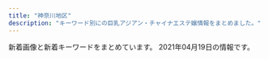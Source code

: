 ```yaml
---
title: "神奈川地区"
description: "キーワード別にの巨乳アジアン・チャイナエステ嬢情報をまとめました。"
---
```


新着画像と新着キーワードをまとめています。
2021年04月19日の情報です。

<DmmAffiliateIns />
<KeywordTable
  shops={
    [
    {
        "name": "\u5eb7\u7f8e\uff5e\u30b3\u30a6\u30df\uff5e",
        "url": "http://haruk.work/",
        "img_links": [
            "http://haruk.work/images/interior_t.jpg",
            "http://haruk.work/sp/images/interior_t.jpg",
            "http://haruk.work/img/ayumi1.jpg",
            "http://haruk.work/images/sys.png",
            "http://haruk.work/images/staff_t.jpg",
            "http://haruk.work/sp/images/2.jpg",
            "http://haruk.work/sp/images/head.jpg",
            "http://haruk.work/sp/images/info_t.jpg",
            "http://haruk.work/sp/images/int1.jpg",
            "http://haruk.work/images/info.png",
            "http://haruk.work/images/1.jpg",
            "http://haruk.work/sp/images/int2.jpg",
            "http://haruk.work/img/yuna1.jpg",
            "http://haruk.work/sp/images/info.png",
            "http://haruk.work/sp/img/ayumi1.jpg",
            "http://haruk.work/sp/images/ac1.jpg",
            "http://haruk.work/images/int1.png",
            "http://haruk.work/sp/images/int3.jpg",
            "http://haruk.work/images/sm.jpg",
            "http://haruk.work/img/akari1.jpg",
            "http://haruk.work/images/3.jpg",
            "http://haruk.work/sp/images/rec1.png",
            "http://haruk.work/images/2.jpg",
            "http://haruk.work/sp/images/staff_t.jpg",
            "http://haruk.work/images/ta.jpg",
            "http://haruk.work/sp/img/akari1.jpg",
            "http://haruk.work/sp/menu/staff.jpg",
            "http://haruk.work/images/line.png",
            "http://haruk.work/sp/images/news.jpg",
            "http://haruk.work/images/news.png",
            "http://haruk.work/sp/images/newsb.png",
            "http://haruk.work/sp/images/int4.jpg",
            "http://haruk.work/sp/images/sms.jpg",
            "http://haruk.work/sp/images/tel.jpg",
            "http://haruk.work/images/rec1.png",
            "http://haruk.work/sp/img/yuna1.jpg",
            "http://haruk.work/images/head.jpg",
            "http://haruk.work/sp/images/footer.png",
            "http://haruk.work/images/rec2.jpg",
            "http://haruk.work/images/int2.png",
            "http://haruk.work/sp/images/ac2.jpg",
            "http://haruk.work/sp/images/int5.jpg",
            "http://haruk.work/sp/images/sys.png",
            "http://haruk.work/sp/images/1.jpg",
            "http://haruk.work/sp/menu/top.jpg",
            "http://haruk.work/sp/images/3.jpg",
            "http://haruk.work/images/tel.jpg",
            "http://haruk.work/sp/images/rec2.jpg"
        ],
        "keywords": {},
        "station": "JR\u5927\u8239\u99c5\u6771\u53e3"
    },
    {
        "keywords": {
            "C": 7
        },
        "url": "http://es-hanabi.xyz/",
        "name": "\u30cf\u30ca\u30d3",
        "station": "JR\u5e73\u585a\u99c5\u897f\u53e3",
        "img_links": [
            "http://es-hanabi.xyz/images/g4.jpg",
            "http://es-hanabi.xyz/images/r7.jpg",
            "http://es-hanabi.xyz/images/r6.jpg",
            "http://es-hanabi.xyz/images/top.jpg",
            "http://es-hanabi.xyz/images/g5.jpg",
            "http://es-hanabi.xyz/images/g2.jpg",
            "http://es-hanabi.xyz/images/new1.jpg",
            "http://es-hanabi.xyz/images/r8.jpg",
            "http://es-hanabi.xyz/images/zi_staff.png",
            "http://es-hanabi.xyz/images/r2.jpg",
            "http://es-hanabi.xyz/images/r1.jpg",
            "http://es-hanabi.xyz/images/r5.jpg",
            "http://es-hanabi.xyz/images/g1.jpg",
            "http://es-hanabi.xyz/images/g3.jpg",
            "http://es-hanabi.xyz/images/mobile.png",
            "http://es-hanabi.xyz/images/g0.jpg"
        ]
    },
    {
        "img_links": [
            "https://candy.jps.cm/images/mobile.jpg",
            "https://candy.jps.cm/photos/sites/46/2021/03/2021032412025477.jpg",
            "https://candy.jps.cm/images/new.jpg",
            "https://candy.jps.cm/photos/sites/46/2021/03/2021032412025571.jpg",
            "https://candy.jps.cm/images/s_staff.jpg",
            "https://candy.jps.cm/images/room1.jpg",
            "https://candy.jps.cm/photos/sites/46/2021/03/2021032412025333.jpg",
            "https://candy.jps.cm/images/s_news.jpg",
            "https://candy.jps.cm/images/news_bj2.jpg",
            "https://candy.jps.cm/images/room2.jpg",
            "https://candy.jps.cm/images/s2.jpg",
            "https://candy.jps.cm/images/tel.jpg",
            "https://candy.jps.cm/images/top.jpg",
            "https://candy.jps.cm/images/room3.jpg",
            "https://candy.jps.cm/images/room4.jpg",
            "https://candy.jps.cm/images/s1.jpg",
            "https://candy.jps.cm/photos/sites/46/2021/03/2021032412025519.jpg",
            "https://candy.jps.cm/images/s_face.jpg"
        ],
        "url": "https://candy.jps.cm/",
        "name": "\u30ad\u30e3\u30f3\u30c7\u30a3",
        "station": "\u5927\u78ef\u99c5",
        "keywords": {
            "85": 13,
            "D": 52,
            "86": 39,
            "C": 10
        }
    },
    {
        "station": "\u4e0a\u5927\u5ca1\u99c5",
        "url": "http://www.cc-girl.work/",
        "keywords": {},
        "img_links": [
            "http://www.cc-girl.work/img/miho1.jpg",
            "http://www.cc-girl.work/img/yuki1.jpg",
            "http://www.cc-girl.work/images/news.jpg",
            "http://www.cc-girl.work/images/line.png",
            "http://www.cc-girl.work/img/sizuka1.jpg",
            "http://www.cc-girl.work/images/2.jpg",
            "http://www.cc-girl.work/images/4.jpg",
            "http://www.cc-girl.work/images/staff_t.jpg",
            "http://www.cc-girl.work/images/head.jpg",
            "http://www.cc-girl.work/img/ai1.jpg",
            "http://www.cc-girl.work/images/5.jpg",
            "http://www.cc-girl.work/images/3.jpg",
            "http://www.cc-girl.work/images/rec2.jpg",
            "http://www.cc-girl.work/img/eri1.jpg",
            "http://www.cc-girl.work/images/11.jpg",
            "http://www.cc-girl.work/images/int1.jpg",
            "http://www.cc-girl.work/images/6.jpg",
            "http://www.cc-girl.work/images/9.jpg",
            "http://www.cc-girl.work/images/mobile.jpg",
            "http://www.cc-girl.work/images/7.jpg",
            "http://www.cc-girl.work/images/sys1.jpg",
            "http://www.cc-girl.work/images/ta.jpg",
            "http://www.cc-girl.work/images/interior_t.jpg",
            "http://www.cc-girl.work/img/kumi1.jpg",
            "http://www.cc-girl.work/images/sys2.jpg",
            "http://www.cc-girl.work/images/ac1.jpg",
            "http://www.cc-girl.work/images/1.jpg",
            "http://www.cc-girl.work/img/yaya1.jpg",
            "http://www.cc-girl.work/images/10.jpg",
            "http://www.cc-girl.work/img/mari1.jpg",
            "http://www.cc-girl.work/images/rec1.jpg",
            "http://www.cc-girl.work/img/momo1.jpg",
            "http://www.cc-girl.work/img/yuri1.jpg",
            "http://www.cc-girl.work/img/kaoru1.jpg",
            "http://www.cc-girl.work/images/8.jpg"
        ],
        "name": "yuyu-\u3086\u3046\u3086-"
    },
    {
        "keywords": {},
        "station": "JR\u5927\u8239\u99c5\u6771\u53e3",
        "url": "http://hoguraku.info/",
        "img_links": [
            "http://hoguraku.info/_src/22266489/navi_03.png",
            "http://hoguraku.info/_src/22266491/navi_04.png",
            "http://hoguraku.info/_src/22266398/img20180513214352559347.png",
            "http://hoguraku.info/_src/22266524/wechatimg96_20191205204603604.jpg",
            "http://hoguraku.info/_src/37673393/wechatimg98.jpg",
            "http://hoguraku.info/_src/22293781/sign.png",
            "http://hoguraku.info/_src/22266400/wechatimg94_20191205204136458.jpg",
            "http://hoguraku.info/_src/22294024/1_20180513213551260.jpg",
            "http://hoguraku.info/_src/22294030/wechatimg175.jpg",
            "http://hoguraku.info/_src/22294026/wechatimg239.jpg",
            "http://hoguraku.info/_src/22266494/navi2_05.png",
            "http://hoguraku.info/staff-4.jpg",
            "http://hoguraku.info/_src/22266488/navi2_02.png",
            "http://hoguraku.info/_src/22266496/navi2_06.png",
            "http://hoguraku.info/_src/22294409/img20180513220122069421.png",
            "http://hoguraku.info/_src/22266492/navi2_04.png",
            "http://hoguraku.info/staff-1.jpg",
            "http://hoguraku.info/_src/22296687/pup.png",
            "http://hoguraku.info/_src/22294028/3_20180513213551306.jpg",
            "http://hoguraku.info/_src/22266486/navi2_01.png",
            "http://hoguraku.info/_src/22266485/navi_01.png",
            "http://hoguraku.info/_src/55131553/img20210408153832112943.png",
            "http://hoguraku.info/_src/22266490/navi2_03.png",
            "http://hoguraku.info/_src/22294029/3_20180513213551306.jpg",
            "http://hoguraku.info/_src/22266495/navi_06.png",
            "http://hoguraku.info/_src/22293820/wechatimg744.jpg",
            "http://hoguraku.info/staff-3.jpg",
            "http://hoguraku.info/_src/22293610/pup.png",
            "http://hoguraku.info/_src/22266487/navi_02.png",
            "http://hoguraku.info/_src/25168346/staff-2_20180823215120776.jpg",
            "http://hoguraku.info/_src/22294025/1_20180513213551260.jpg",
            "http://hoguraku.info/_src/22293601/newspinkup.png",
            "http://hoguraku.info/_src/22294031/wechatimg175.jpg",
            "http://hoguraku.info/_src/22296697/pup.png",
            "http://hoguraku.info/_src/22293865/sign.png",
            "http://hoguraku.info/_src/22296695/pup.png",
            "http://hoguraku.info/_src/22266493/navi_05.png",
            "http://hoguraku.info/staff-2.jpg",
            "http://hoguraku.info/_src/22294027/wechatimg239.jpg"
        ],
        "name": "\u3055\u304f\u3089"
    },
    {
        "station": "JR\u6771\u6238\u585a\u99c5\u6771\u53e3",
        "url": "http://www.hatsukoi.mensest.com/",
        "img_links": [
            "http://www.hatsukoi.mensest.com/files/004.jpg",
            "http://www.hatsukoi.mensest.com/images/btn2.png",
            "http://www.hatsukoi.mensest.com/images/icon_top.png",
            "http://www.hatsukoi.mensest.com/images/mainImg_sub.jpg",
            "http://www.hatsukoi.mensest.com/common/images/photo01.jpg",
            "http://www.hatsukoi.mensest.com/images/icon_info.png",
            "http://www.hatsukoi.mensest.com/files/005.jpg",
            "http://www.hatsukoi.mensest.com/images/icon_staff.png",
            "http://www.hatsukoi.mensest.com/common/images/photo02.jpg",
            "http://www.hatsukoi.mensest.com/files/003.jpg",
            "http://www.hatsukoi.mensest.com/files/001.jpg",
            "http://www.hatsukoi.mensest.com/files/006.jpg",
            "http://www.hatsukoi.mensest.com/common/images/photo03.jpg",
            "http://www.hatsukoi.mensest.com/images/icon_tel.png",
            "http://www.hatsukoi.mensest.com/files/002.jpg"
        ],
        "name": "\u521d\u604b",
        "keywords": {
            "D": 24,
            "86": 4,
            "88": 4,
            "87": 16
        }
    },
    {
        "keywords": {},
        "station": "JR\u5e73\u585a\u99c5\u5317\u53e3",
        "name": "\u3055\u308f\u3084\u304b",
        "img_links": [
            "http://hiratsuka-est.com/images/chc.jpg",
            "http://hiratsuka-est.com/images/r8.jpg",
            "http://hiratsuka-est.com/images/mi.jpg",
            "http://hiratsuka-est.com/images/zi-faq.png",
            "http://hiratsuka-est.com/images/left.jpg",
            "http://hiratsuka-est.com/images/rina.jpg",
            "http://hiratsuka-est.com/images/banna2.jpg",
            "http://hiratsuka-est.com/images/tel.jpg",
            "http://hiratsuka-est.com/images/g1.jpg",
            "http://hiratsuka-est.com/images/banna1.jpg",
            "http://hiratsuka-est.com/images/zi-staff.png",
            "http://hiratsuka-est.com/images/top.jpg",
            "http://hiratsuka-est.com/images/right.jpg",
            "http://hiratsuka-est.com/images/g2.jpg",
            "http://hiratsuka-est.com/images/zi-link.png",
            "http://hiratsuka-est.com/images/new1.jpg",
            "http://hiratsuka-est.com/images/tiao2.jpg",
            "http://hiratsuka-est.com/images/banna.jpg",
            "http://hiratsuka-est.com/images/r4.jpg",
            "http://hiratsuka-est.com/images/g0.jpg",
            "http://hiratsuka-est.com/images/rr1.jpg",
            "http://hiratsuka-est.com/images/r3.jpg",
            "http://hiratsuka-est.com/images/r7.jpg",
            "http://hiratsuka-est.com/images/ll1.jpg",
            "http://hiratsuka-est.com/images/g3.jpg",
            "http://hiratsuka-est.com/images/r6.jpg",
            "http://hiratsuka-est.com/images/r9.jpg",
            "http://hiratsuka-est.com/images/r1.jpg",
            "http://hiratsuka-est.com/images/g4.jpg",
            "http://hiratsuka-est.com/images/r5.jpg"
        ],
        "url": "http://hiratsuka-est.com/"
    },
    {
        "url": "http://hana-tobira.xyz/",
        "name": "\u82b1\u306e\u6249",
        "station": "JR\u85e4\u6ca2\u99c5\u5357\u53e3",
        "img_links": [
            "http://hana-tobira.xyz/images/mobile.jpg",
            "http://hana-tobira.xyz/images/tite-staff.jpg",
            "http://hana-tobira.xyz/images/g.jpg",
            "http://hana-tobira.xyz/images/g2.jpg",
            "http://hana-tobira.xyz/images/g5.jpg",
            "http://hana-tobira.xyz/images/g4.jpg",
            "http://hana-tobira.xyz/images/g6.jpg",
            "http://hana-tobira.xyz/images/g7.jpg",
            "http://hana-tobira.xyz/images/tite-link.jpg",
            "http://hana-tobira.xyz/images/end.png",
            "http://hana-tobira.xyz/images/tite-i.png",
            "http://hana-tobira.xyz/images/pickup_t.jpg"
        ],
        "keywords": {
            "C": 13
        }
    },
    {
        "keywords": {
            "D": 1,
            "C": 5
        },
        "name": "\u30df\u30fc\u30c8\u30e6\u30fc",
        "img_links": [
            "http://meetyou.me-es.com/images/r01.jpg",
            "http://meetyou.me-es.com/images/sub_13.jpg",
            "http://meetyou.me-es.com/images/rec_10.jpg",
            "http://meetyou.me-es.com/girl/015.jpg",
            "http://meetyou.me-es.com/images/info_10.jpg",
            "http://meetyou.me-es.com/girl/018.jpg",
            "http://meetyou.me-es.com/images/r04.jpg",
            "http://meetyou.me-es.com/images/index_15.jpg",
            "http://meetyou.me-es.com/images/index_17.jpg",
            "http://meetyou.me-es.com/images/rec.jpg",
            "http://meetyou.me-es.com/images/index_07.jpg",
            "http://meetyou.me-es.com/girl/013.jpg",
            "http://meetyou.me-es.com/images/index_06.jpg",
            "http://meetyou.me-es.com/girl/016.jpg",
            "http://meetyou.me-es.com/girl/017.jpg",
            "http://meetyou.me-es.com/girl/00.jpg",
            "http://meetyou.me-es.com/images/index_05.jpg",
            "http://meetyou.me-es.com/images/r02.jpg",
            "http://meetyou.me-es.com/images/index_10.jpg",
            "http://meetyou.me-es.com/images/index_13.jpg",
            "http://meetyou.me-es.com/images/index_04.jpg",
            "http://meetyou.me-es.com/images/info_tit.jpg",
            "http://meetyou.me-es.com/images/index_01.jpg",
            "http://meetyou.me-es.com/images/index_08.jpg",
            "http://meetyou.me-es.com/images/index_09.jpg",
            "http://meetyou.me-es.com/images/staff_10.jpg",
            "http://meetyou.me-es.com/images/index_02.jpg",
            "http://meetyou.me-es.com/girl/09.jpg",
            "http://meetyou.me-es.com/images/index_03.jpg",
            "http://meetyou.me-es.com/images/r03.jpg"
        ],
        "url": "http://meetyou.me-es.com/",
        "station": "\u9577\u5f8c\u99c5\u6771\u53e3"
    },
    {
        "station": "JR\u85e4\u6ca2\u99c5\u5357\u53e3",
        "img_links": [
            "http://f-kaori.work/sp/images/sisu.jpg",
            "http://f-kaori.work/sp/images/newsb.png",
            "http://f-kaori.work/sp/images/3.jpg",
            "http://f-kaori.work/images/5.jpg",
            "http://f-kaori.work/images/staff_t.jpg",
            "http://f-kaori.work/sp/img/sora1.jpg",
            "http://f-kaori.work/images/10.jpg",
            "http://f-kaori.work/sp/images/interior_t.jpg",
            "http://f-kaori.work/sp/images/5.jpg",
            "http://f-kaori.work/images/3.jpg",
            "http://f-kaori.work/sp/images/8.jpg",
            "http://f-kaori.work/images/interior_t.jpg",
            "http://f-kaori.work/sp/img/aya1.jpg",
            "http://f-kaori.work/images/6.jpg",
            "http://f-kaori.work/sp/images/sisu_t.png",
            "http://f-kaori.work/images/rec2.jpg",
            "http://f-kaori.work/images/8.jpg",
            "http://f-kaori.work/sp/images/1.jpg",
            "http://f-kaori.work/images/sisu.png",
            "http://f-kaori.work/sp/img/risa1.jpg",
            "http://f-kaori.work/sp/images/rec2.jpg",
            "http://f-kaori.work/sp/images/sys.png",
            "http://f-kaori.work/sp/images/10.jpg",
            "http://f-kaori.work/sp/images/6.jpg",
            "http://f-kaori.work/sp/img/sasa1.jpg",
            "http://f-kaori.work/images/int2.png",
            "http://f-kaori.work/sp/img/yumi1.jpg",
            "http://f-kaori.work/img/sasa1.jpg",
            "http://f-kaori.work/img/sora1.jpg",
            "http://f-kaori.work/images/line.png",
            "http://f-kaori.work/images/mobile.jpg",
            "http://f-kaori.work/sp/images/pc.jpg",
            "http://f-kaori.work/sp/images/int2.png",
            "http://f-kaori.work/sp/images/staff_t.jpg",
            "http://f-kaori.work/sp/img/yoka1.jpg",
            "http://f-kaori.work/sp/images/head.jpg",
            "http://f-kaori.work/images/sys.png",
            "http://f-kaori.work/img/yumi1.jpg",
            "http://f-kaori.work/sp/images/rec3.png",
            "http://f-kaori.work/images/9.jpg",
            "http://f-kaori.work/images/1.jpg",
            "http://f-kaori.work/sp/images/topgirl.png",
            "http://f-kaori.work/sp/images/9.jpg",
            "http://f-kaori.work/sp/images/top.jpg",
            "http://f-kaori.work/img/aya1.jpg",
            "http://f-kaori.work/images/sm.jpg",
            "http://f-kaori.work/images/head.jpg",
            "http://f-kaori.work/sp/images/footer.png",
            "http://f-kaori.work/images/int1.png",
            "http://f-kaori.work/sp/images/news.png",
            "http://f-kaori.work/img/sin1.jpg",
            "http://f-kaori.work/sp/img/emi1.jpg",
            "http://f-kaori.work/images/sisu_t.jpg",
            "http://f-kaori.work/sp/images/7.jpg",
            "http://f-kaori.work/images/rec1.png",
            "http://f-kaori.work/images/news.png",
            "http://f-kaori.work/images/7.jpg",
            "http://f-kaori.work/img/yoka1.jpg",
            "http://f-kaori.work/sp/menu/interior.jpg",
            "http://f-kaori.work/sp/menu/top.jpg",
            "http://f-kaori.work/img/risa1.jpg",
            "http://f-kaori.work/sp/images/tel.jpg",
            "http://f-kaori.work/sp/images/rec1.png",
            "http://f-kaori.work/img/emi1.jpg",
            "http://f-kaori.work/sp/img/sin1.jpg",
            "http://f-kaori.work/sp/images/int1.png",
            "http://f-kaori.work/images/concept.png",
            "http://f-kaori.work/sp/menu/staff.jpg"
        ],
        "url": "http://f-kaori.work/",
        "name": "\u85ab",
        "keywords": {}
    },
    {
        "name": "\u30ad\u30e5\u30fc\u30c8",
        "station": "JR\u5c0f\u7530\u539f\u99c5\u897f\u53e3",
        "img_links": [
            "http://onlyone-relax.xyz/images/qr.jpg",
            "http://onlyone-relax.xyz/images/2.jpg",
            "http://onlyone-relax.xyz/images/top.png",
            "http://onlyone-relax.xyz/images/cg04.jpg",
            "http://onlyone-relax.xyz/images/cg08.jpg",
            "http://onlyone-relax.xyz/images/cg07.jpg",
            "http://onlyone-relax.xyz/images/cg01.jpg",
            "http://onlyone-relax.xyz/images/cg05.jpg",
            "http://onlyone-relax.xyz/images/1.jpg",
            "http://onlyone-relax.xyz/images/cg03.jpg",
            "http://onlyone-relax.xyz/images/cg06.jpg",
            "http://onlyone-relax.xyz/images/top2.png",
            "http://onlyone-relax.xyz/images/cg02.jpg",
            "http://onlyone-relax.xyz/images/cg09.jpg",
            "http://onlyone-relax.xyz/images/4.jpg",
            "http://onlyone-relax.xyz/images/cg10.jpg",
            "http://onlyone-relax.xyz/images/spacer300x450.png"
        ],
        "url": "http://onlyone-relax.xyz/",
        "keywords": {
            "D": 61,
            "E": 8,
            "F": 8,
            "C": 8
        }
    },
    {
        "station": "\u4e0a\u5927\u5ca1\u99c5",
        "keywords": {},
        "url": "https://fuwafuwa-girl.jpn.vin/",
        "img_links": [],
        "name": "\u3075\u308f\u3075\u308f\u5a18"
    },
    {
        "keywords": {},
        "name": "Honeyroom",
        "station": "JR\u85e4\u6ca2\u99c5\u5357\u53e3",
        "url": "http://vinntuy.xyz/",
        "img_links": [
            "http://vinntuy.xyz/static/picture/room3.jpg",
            "http://vinntuy.xyz/static/picture/s_staff.png",
            "http://vinntuy.xyz/static/picture/s3.jpg",
            "http://vinntuy.xyz/uploads/210401/1-210401144410258.jpg",
            "http://vinntuy.xyz/static/picture/room1.jpg",
            "http://vinntuy.xyz/uploads/210401/1-2104011443001G.jpg",
            "http://vinntuy.xyz/static/picture/s1.jpg",
            "http://vinntuy.xyz/uploads/210412/1-2104121Q114L2.jpg",
            "http://vinntuy.xyz/uploads/210401/1-210401144331M4.jpg",
            "http://vinntuy.xyz/static/picture/mobile.jpg",
            "http://vinntuy.xyz/static/picture/top.png",
            "http://vinntuy.xyz/static/picture/room2.jpg",
            "http://vinntuy.xyz/static/picture/room4.jpg",
            "http://vinntuy.xyz/static/picture/news.png"
        ]
    },
    {
        "station": "JR\u6771\u6238\u585a\u99c5\u6771\u53e3",
        "name": "\u30df\u30e9\u30dc\u30eb",
        "url": "http://esbest.info/",
        "img_links": [
            "http://esbest.info/js/sliderLine/slide_next.png",
            "http://esbest.info/images/mobile.jpg",
            "http://esbest.info/images/store/04.jpg",
            "http://esbest.info/staffPhoto/b20200109133117.jpg",
            "http://esbest.info/staffPhoto/s20200205123504.jpg",
            "http://esbest.info/images/store/03.jpg",
            "http://esbest.info/staffPhoto/b20200205123504.jpg",
            "http://esbest.info/images/returnBtn.png",
            "http://esbest.info/js/sliderLine/slide_prev.png",
            "http://esbest.info/uploadfiles/images/campaignEsbestInfo1.jpg",
            "http://esbest.info/staffPhoto/s20200109133117.jpg",
            "http://esbest.info/images/store/02.jpg",
            "http://esbest.info/staffPhoto/s20200526161929.jpg",
            "http://esbest.info/staffPhoto/s20200111165529.jpg",
            "http://esbest.info/images/store/01.jpg",
            "http://esbest.info/staffPhoto/b20200111165529.jpg",
            "http://esbest.info/staffPhoto/b20200526161929.jpg"
        ],
        "keywords": {
            "85": 1,
            "D": 3,
            "87": 1,
            "86": 2,
            "E": 1
        }
    },
    {
        "station": "JR\u85e4\u6ca2\u99c5\u5357\u53e3",
        "name": "\u30e9\u30d9\u30f3\u30c0\u30fc",
        "url": "http://lavender-est.xyz/",
        "img_links": [
            "http://lavender-est.xyz/images/pro_girl_line.jpg",
            "http://lavender-est.xyz/images/room/r3.jpg",
            "http://lavender-est.xyz/girl/7_1.jpg",
            "http://lavender-est.xyz/girl/4.jpg",
            "http://lavender-est.xyz/girl/7.jpg",
            "http://lavender-est.xyz/girl/5.jpg",
            "http://lavender-est.xyz/girl/15.jpg",
            "http://lavender-est.xyz/girl/10_2.jpg",
            "http://lavender-est.xyz/girl/no.jpg",
            "http://lavender-est.xyz/girl/3.jpg",
            "http://lavender-est.xyz/girl/11.jpg",
            "http://lavender-est.xyz/girl/10.jpg",
            "http://lavender-est.xyz/images/room/r1.jpg",
            "http://lavender-est.xyz/girl/11_2.jpg",
            "http://lavender-est.xyz/images/tel.png",
            "http://lavender-est.xyz/girl/15_1.jpg",
            "http://lavender-est.xyz/girl/9.jpg",
            "http://lavender-est.xyz/girl/7_2.jpg",
            "http://lavender-est.xyz/images/room/r2.jpg",
            "http://lavender-est.xyz/i/girl/11.jpg",
            "http://lavender-est.xyz/girl/5_3.jpg",
            "http://lavender-est.xyz/girl/9_2.jpg",
            "http://lavender-est.xyz/girl/14_2.jpg",
            "http://lavender-est.xyz/girl/5_2.jpg",
            "http://lavender-est.xyz/girl/10_1.jpg",
            "http://lavender-est.xyz/images/bar_staff.jpg",
            "http://lavender-est.xyz/girl/8_1.jpg",
            "http://lavender-est.xyz/girl/8.jpg",
            "http://lavender-est.xyz/girl/14_1.jpg",
            "http://lavender-est.xyz/girl/5_1.jpg",
            "http://lavender-est.xyz/images/twitter.jpg",
            "http://lavender-est.xyz/girl/11_1.jpg",
            "http://lavender-est.xyz/girl/9_1.jpg",
            "http://lavender-est.xyz/images/top01.jpg",
            "http://lavender-est.xyz/girl/2.jpg",
            "http://lavender-est.xyz/images/lr_02.jpg",
            "http://lavender-est.xyz/girl/4_1.jpg",
            "http://lavender-est.xyz/girl/2_1.jpg",
            "http://lavender-est.xyz/images/room/r4.jpg",
            "http://lavender-est.xyz/girl/3_1.jpg",
            "http://lavender-est.xyz/images/mobile.png",
            "http://lavender-est.xyz/girl/14.jpg"
        ],
        "keywords": {}
    },
    {
        "keywords": {
            "D": 4,
            "E": 4,
            "87": 4,
            "85": 2,
            "86": 4,
            "C": 2
        },
        "img_links": [
            "http://www.relax-fairyark.info/img/st1.jpg",
            "http://www.relax-fairyark.info/img/st252.jpg",
            "http://www.relax-fairyark.info/img/head.jpg",
            "http://www.relax-fairyark.info/img/sta223.jpg",
            "http://www.relax-fairyark.info/img/sta260.jpg",
            "http://www.relax-fairyark.info/img/st261.jpg",
            "http://www.relax-fairyark.info/img/st0220.jpg",
            "http://www.relax-fairyark.info/img/nos.jpg",
            "http://www.relax-fairyark.info/img/st260.jpg",
            "http://www.relax-fairyark.info/img/st256.jpg",
            "http://www.relax-fairyark.info/img/st223.jpg",
            "http://www.relax-fairyark.info/img/botton.jpg",
            "http://www.relax-fairyark.info/img/tel.png",
            "http://www.relax-fairyark.info/img/sta252.jpg",
            "http://www.relax-fairyark.info/img/sta220.jpg",
            "http://www.relax-fairyark.info/img/sta261.jpg",
            "http://www.relax-fairyark.info/img/sta255.jpg",
            "http://www.relax-fairyark.info/img/footbotton.png",
            "http://www.relax-fairyark.info/img/sta150.jpg",
            "http://www.relax-fairyark.info/img/body2.jpg",
            "http://www.relax-fairyark.info/img/vlt.png",
            "http://www.relax-fairyark.info/img/sta256.jpg",
            "http://www.relax-fairyark.info/img/st220.jpg",
            "http://www.relax-fairyark.info/img/st255.jpg",
            "http://www.relax-fairyark.info/img/st213.jpg",
            "http://www.relax-fairyark.info/img/sta213.jpg",
            "http://www.relax-fairyark.info/img/st150.jpg"
        ],
        "url": "http://www.relax-fairyark.info/",
        "station": "JR\u85e4\u6ca2\u99c5\u5357\u53e3",
        "name": "Fairy Ark"
    },
    {
        "station": "JR\u5e73\u585a\u99c5\u5317\u53e3",
        "name": "Best Love \uff5e\u30d9\u30b9\u30c8\u30e9\u30d6\uff5e",
        "url": "http://www.bestlove.iesjp.com/",
        "keywords": {
            "87": 12,
            "C": 27,
            "83": 8,
            "D": 8
        },
        "img_links": [
            "http://www.bestlove.iesjp.com/files/002.jpg",
            "http://www.bestlove.iesjp.com/files/004.jpg",
            "http://www.bestlove.iesjp.com/images/line.png",
            "http://www.bestlove.iesjp.com/images/mobile.jpg",
            "http://www.bestlove.iesjp.com/files/003.jpg",
            "http://www.bestlove.iesjp.com/files/004-02.jpg",
            "http://www.bestlove.iesjp.com/photo_news/upimg/54866603c72e67a391_0.jpg",
            "http://www.bestlove.iesjp.com/files/005-02.jpg",
            "http://www.bestlove.iesjp.com/files/001.jpg",
            "http://www.bestlove.iesjp.com/images/r3.jpg",
            "http://www.bestlove.iesjp.com/files/007.jpg",
            "http://www.bestlove.iesjp.com/photo_news/upimg/77212603ef74383541_0.jpg",
            "http://www.bestlove.iesjp.com/files/003-03.jpg",
            "http://www.bestlove.iesjp.com/photo_news/upimg/694716066af5752b7c_1.jpg",
            "http://www.bestlove.iesjp.com/images/atomosky.jpg",
            "http://www.bestlove.iesjp.com/files/005-03.jpg",
            "http://www.bestlove.iesjp.com/files/001-03.jpg",
            "http://www.bestlove.iesjp.com/files/007-03.jpg",
            "http://www.bestlove.iesjp.com/files/003-02.jpg",
            "http://www.bestlove.iesjp.com/files/005.jpg",
            "http://www.bestlove.iesjp.com/files/002-03.jpg",
            "http://www.bestlove.iesjp.com/files/007-02.jpg",
            "http://www.bestlove.iesjp.com/files/006-02.jpg",
            "http://www.bestlove.iesjp.com/files/006.jpg",
            "http://www.bestlove.iesjp.com/files/006-03.jpg",
            "http://www.bestlove.iesjp.com/files/002-02.jpg",
            "http://www.bestlove.iesjp.com/files/004-03.jpg",
            "http://www.bestlove.iesjp.com/files/001-02.jpg"
        ]
    },
    {
        "station": "\u8305\u30f6\u5d0e\u99c5\u5357\u53e3",
        "keywords": {},
        "img_links": [
            "http://tenshinokoi.es-come.net/i/120/risa1.jpg",
            "http://tenshinokoi.es-come.net/i/80/yuyu1.jpg",
            "http://tenshinokoi.es-come.net/girls/yuyu1.jpg",
            "http://tenshinokoi.es-come.net/images/qr.jpg",
            "http://tenshinokoi.es-come.net/i/120/sumire1.jpg",
            "http://tenshinokoi.es-come.net/images/share/tel.png",
            "http://tenshinokoi.es-come.net/i/80/risa1.jpg",
            "http://tenshinokoi.es-come.net/images/therapistbar.png",
            "http://tenshinokoi.es-come.net/images/share/sp-kp2.png",
            "http://tenshinokoi.es-come.net/i/120/yuyu1.jpg",
            "http://tenshinokoi.es-come.net/girls/yuki1.jpg",
            "http://tenshinokoi.es-come.net/images/shishubar.png",
            "http://tenshinokoi.es-come.net/i/80/sumire1.jpg",
            "http://tenshinokoi.es-come.net/girls/yurika1.jpg",
            "http://tenshinokoi.es-come.net/girls/kana1.jpg",
            "http://tenshinokoi.es-come.net/images/info1.jpg",
            "http://tenshinokoi.es-come.net/images/info2.jpg",
            "http://tenshinokoi.es-come.net/i/80/yuna1.jpg",
            "http://tenshinokoi.es-come.net/img/risa1.jpg",
            "http://tenshinokoi.es-come.net/girls/riri1.jpg",
            "http://tenshinokoi.es-come.net/img/header01.jpg",
            "http://tenshinokoi.es-come.net/girls/risa1.jpg",
            "http://tenshinokoi.es-come.net/images/share/pickup.png",
            "http://tenshinokoi.es-come.net/img/header00.jpg",
            "http://tenshinokoi.es-come.net/girls/sumire1.jpg",
            "http://tenshinokoi.es-come.net/img/header02.jpg",
            "http://tenshinokoi.es-come.net/img/sumire1.jpg",
            "http://tenshinokoi.es-come.net/img/yuyu1.jpg",
            "http://tenshinokoi.es-come.net/girls/misaki1.jpg",
            "http://tenshinokoi.es-come.net/girls/hiromi1.jpg",
            "http://tenshinokoi.es-come.net/images/infobar.png",
            "http://tenshinokoi.es-come.net/i/120/yuna1.jpg"
        ],
        "url": "http://tenshinokoi.es-come.net/",
        "name": "\u5929\u4f7f\u306e\u604b"
    },
    {
        "keywords": {
            "86": 12,
            "87": 18,
            "D": 18,
            "C": 12
        },
        "name": "\u3059\u3054\u3044\u7652\u3057",
        "img_links": [
            "http://www.sugoi.esturl.com/images/sp_tit_new.png",
            "http://www.sugoi.esturl.com/images/top.jpg",
            "http://www.sugoi.esturl.com/images/tit_therapist.png",
            "http://www.sugoi.esturl.com/images/img_tel.png",
            "http://www.sugoi.esturl.com/images/sp_top.jpg",
            "http://www.sugoi.esturl.com/images/tit_new.png",
            "http://www.sugoi.esturl.com/photo_news/upimg/75643607cd8483a10c_0.jpg",
            "http://www.sugoi.esturl.com/files/004.jpg",
            "http://www.sugoi.esturl.com/files/003.jpg",
            "http://www.sugoi.esturl.com/images/sp_tit_therapist.png",
            "http://www.sugoi.esturl.com/files/001.jpg",
            "http://www.sugoi.esturl.com/files/002.jpg",
            "http://www.sugoi.esturl.com/images/maining.jpg",
            "http://www.sugoi.esturl.com/files/005.jpg"
        ],
        "station": "JR\u6238\u585a\u99c5",
        "url": "http://www.sugoi.esturl.com/"
    },
    {
        "url": "http://pretty-esthe.com/",
        "station": "JR\u6238\u585a\u99c5\u6771\u53e3",
        "img_links": [
            "http://pretty-esthe.com/images/evetop.png",
            "http://pretty-esthe.com/images/cg02.jpg",
            "http://pretty-esthe.com/images/cg07.jpg",
            "http://pretty-esthe.com/images/top.png",
            "http://pretty-esthe.com/images/r4.jpg",
            "http://pretty-esthe.com/images/cg05.jpg",
            "http://pretty-esthe.com/images/cg09.jpg",
            "http://pretty-esthe.com/images/news.png",
            "http://pretty-esthe.com/images/r1.jpg",
            "http://pretty-esthe.com/images/cg01.jpg",
            "http://pretty-esthe.com/images/r2.jpg",
            "http://pretty-esthe.com/images/cg06.jpg",
            "http://pretty-esthe.com/images/staff_s.png",
            "http://pretty-esthe.com/images/r3.jpg"
        ],
        "keywords": {
            "E": 3,
            "86": 18,
            "D": 15
        },
        "name": "\u840c\u3048"
    },
    {
        "keywords": {},
        "name": "\u7e01",
        "img_links": [
            "http://en.este88.com/gals/asuka1.jpg",
            "http://en.este88.com/gals/koko1.jpg",
            "http://en.este88.com/gals/yuyu1.jpg",
            "http://en.este88.com/i/images/info_12.jpg",
            "http://en.este88.com/i/images/info_07.jpg",
            "http://en.este88.com/gals/aya1.jpg",
            "http://en.este88.com/gals/saya1.jpg",
            "http://en.este88.com/i/images/info_15.jpg",
            "http://en.este88.com/gals/rena1.jpg",
            "http://en.este88.com/gals/nana1.jpg",
            "http://en.este88.com/gals/emi1.jpg",
            "http://en.este88.com/images/info.png",
            "http://en.este88.com/i/images/info_09.jpg",
            "http://en.este88.com/gals/mika1.jpg"
        ],
        "url": "http://en.este88.com/",
        "station": "JR\u85e4\u6ca2\u99c5\u5317\u53e3"
    },
    {
        "name": "\u30ea\u30e9\u30af\u30bc\u30fc\u30b7\u30e7\u30f3\u59b9",
        "station": "JR\u5e73\u585a\u99c5\u5317\u53e3",
        "url": "http://www.imouto-esute2866.com/",
        "keywords": {
            "C": 7
        },
        "img_links": [
            "http://www.imouto-esute2866.com/images/013.jpg",
            "http://www.imouto-esute2866.com/images/012.jpg",
            "http://www.imouto-esute2866.com/flash/top-1.jpg"
        ]
    },
    {
        "url": "http://oil.abnavi.info/",
        "station": "\u9db4\u5dfb\u6e29\u6cc9\u99c5\u5317\u53e3",
        "keywords": {},
        "name": "\u30a2\u30ed\u30a8",
        "img_links": []
    },
    {
        "img_links": [
            "http://o-jp.com/tsubaki/images/photo04.jpg",
            "http://o-jp.com/tsubaki/images/t_mobile.jpg",
            "http://o-jp.com/tsubaki/images/mimi1.jpg",
            "http://o-jp.com/tsubaki/images/photo02.jpg",
            "http://o-jp.com/tsubaki/images/t_discount.jpg",
            "http://o-jp.com/tsubaki/images/index_enter.jpg",
            "http://o-jp.com/tsubaki/images/photo03.jpg",
            "http://o-jp.com/tsubaki/images/photo01.jpg"
        ],
        "url": "http://o-jp.com/tsubaki/",
        "station": "JR\u5e73\u585a\u99c5\u897f\u53e3",
        "keywords": {
            "C": 6
        },
        "name": "\u693f"
    },
    {
        "name": "\u5143\u6c17\u3082\u308a\u3082\u308a",
        "station": "\u79e6\u91ce\u99c5\u5317\u53e3",
        "url": "http://genkimorimori.ies.bz/",
        "keywords": {},
        "img_links": []
    },
    {
        "station": "JR\u8305\u30f6\u5d0e\u99c5\u5317\u53e3",
        "keywords": {},
        "name": "\u83ef\u84ee",
        "img_links": [],
        "url": "http://karen.ies.fun/"
    },
    {
        "url": "http://www.sh-riraku77.site/",
        "keywords": {},
        "station": "JR\u65b0\u6749\u7530\u99c5\u897f\u53e3",
        "img_links": [
            "http://www.sh-riraku77.site/plus/images/room3.jpg",
            "http://www.sh-riraku77.site/picture/end.png",
            "http://www.sh-riraku77.site/plus/images/room4.jpg",
            "http://www.sh-riraku77.site/plus/images/room2.jpg",
            "http://www.sh-riraku77.site/picture/s_staff.png",
            "http://www.sh-riraku77.site/picture/photo3.png",
            "http://www.sh-riraku77.site/plus/images/room1.jpg",
            "http://www.sh-riraku77.site/picture/top23.png",
            "http://www.sh-riraku77.site/picture/s_new.png",
            "http://www.sh-riraku77.site/uploads/210325/1-210325133926495.jpg",
            "http://www.sh-riraku77.site/uploads/201214/1-201214130312232.jpg",
            "http://www.sh-riraku77.site/picture/i_therapist.png",
            "http://www.sh-riraku77.site/picture/top22.png"
        ],
        "name": "\u82b1\u306e\u604b"
    },
    {
        "url": "https://174018370.wixsite.com/mysite-5/",
        "img_links": [
            "https://static.wixstatic.com/media/fa16f5_86eb1c796f8c4331b4c38b69cda1b743~mv2.jpg",
            "https://static.wixstatic.com/media/fa16f5_c5eb62e882bb4223841ed94f9c0e4c94~mv2.jpg",
            "https://static.wixstatic.com/media/fa16f5_10bb2bee15cc4bae8e5cb63703e45c70~mv2.jpg"
        ],
        "keywords": {
            "\u30bb\u30af\u30b7\u30fc": 5,
            "84": 4,
            "F": 1,
            "87": 5
        },
        "station": "JR\u85e4\u6ca2\u99c5\u5357\u53e3",
        "name": "\u30a2\u30eb\u30b9"
    },
    {
        "url": "http://megumi-est.xyz/",
        "name": "\u6075",
        "keywords": {},
        "station": "JR\u85e4\u6ca2\u99c5\u5357\u53e3",
        "img_links": [
            "http://megumi-est.xyz/images/newsbg.png",
            "http://megumi-est.xyz/images/roomimg/img1.png",
            "http://megumi-est.xyz/images/roomimg/img4.png",
            "http://megumi-est.xyz/images/mobile_bg.png",
            "http://megumi-est.xyz/images/roomimg/img3.png",
            "http://megumi-est.xyz/images/roomimg/img2.png",
            "http://megumi-est.xyz/images/topbg.jpg",
            "http://megumi-est.xyz/girl/1.jpg",
            "http://megumi-est.xyz/images/pickup_line.png",
            "http://megumi-est.xyz/images/staff_bg.png",
            "http://megumi-est.xyz/girl/4.jpg",
            "http://megumi-est.xyz/girl/5.jpg",
            "http://megumi-est.xyz/girl/8.jpg"
        ]
    },
    {
        "name": "\u604b\u3054\u3053\u308d",
        "keywords": {
            "D": 2,
            "E": 4,
            "86": 6
        },
        "station": "\u4e0a\u6c38\u8c37\u99c5",
        "url": "http://massage-relax.tokyo/",
        "img_links": [
            "http://massage-relax.tokyo/images/tel.png",
            "http://massage-relax.tokyo/images/nav-006.png",
            "http://massage-relax.tokyo/images/cg03.jpg",
            "http://massage-relax.tokyo/images/nav-004.png",
            "http://massage-relax.tokyo/images/nav-002.png",
            "http://massage-relax.tokyo/images/nav-005.png",
            "http://massage-relax.tokyo/images/nav-001.png",
            "http://massage-relax.tokyo/images/cg01.jpg",
            "http://massage-relax.tokyo/images/no.png",
            "http://massage-relax.tokyo/images/cg05.jpg",
            "http://massage-relax.tokyo/images/cg02.jpg",
            "http://massage-relax.tokyo/images/top001.png",
            "http://massage-relax.tokyo/images/cg06.jpg",
            "http://massage-relax.tokyo/images/nav-003.png",
            "http://massage-relax.tokyo/images/cg04.jpg"
        ]
    },
    {
        "name": "\u798f\u7e01",
        "station": "\u5584\u884c\u99c5\u6771\u53e3",
        "keywords": {
            "C": 11
        },
        "url": "http://treat-rlx.com/",
        "img_links": [
            "http://treat-rlx.com/pic/topimg5.png",
            "http://treat-rlx.com/i/files/homeimg.jpg",
            "http://treat-rlx.com/staff/aya/01mb.jpg",
            "http://treat-rlx.com/img/ttl_rec.png",
            "http://treat-rlx.com/img/ttl_staff.jpg",
            "http://treat-rlx.com/staff/mika/01.jpg",
            "http://treat-rlx.com/pic/topimg2.png",
            "http://treat-rlx.com/staff/aya/01.jpg",
            "http://treat-rlx.com/pic/topimg3.png",
            "http://treat-rlx.com/pic/topimg1.png",
            "http://treat-rlx.com/pic/topimg4.png",
            "http://treat-rlx.com/img/ttl_mobile.png",
            "http://treat-rlx.com/img/att.png",
            "http://treat-rlx.com/pic/head.jpg",
            "http://treat-rlx.com/staff/mika/01mb.jpg"
        ]
    },
    {
        "url": "http://oppama.iest.info/",
        "img_links": [],
        "keywords": {},
        "name": "\u8ffd\u6d5c\u30de\u30c3\u30b5\u30fc\u30b8",
        "station": "\u8ffd\u6d5c\u99c5"
    },
    {
        "url": "http://candy.relaxjp.com/",
        "name": "Candy",
        "station": "JR\u6771\u6238\u585a\u99c5\u6771\u53e3",
        "keywords": {
            "88": 1,
            "C": 2,
            "85": 1,
            "89": 2,
            "90": 1,
            "87": 1,
            "D": 4
        },
        "img_links": [
            "http://candy.relaxjp.com/css/tel.png",
            "http://candy.relaxjp.com/css/staff/staff007-a.png",
            "http://candy.relaxjp.com/images/slider1/003.jpg",
            "http://candy.relaxjp.com/css/top0001.png",
            "http://candy.relaxjp.com/css/osusume12.jpg",
            "http://candy.relaxjp.com/css/staff/staff004.png",
            "http://candy.relaxjp.com/css/staff/staff007.png",
            "http://candy.relaxjp.com/images/slider1/001.jpg",
            "http://candy.relaxjp.com/css/staff/staff002-a.png",
            "http://candy.relaxjp.com/css/nav/nav-003.png",
            "http://candy.relaxjp.com/css/staff/staff003-a.png",
            "http://candy.relaxjp.com/css/staff/staff001-a.png",
            "http://candy.relaxjp.com/css/staff/staff003.png",
            "http://candy.relaxjp.com/css/staff/staff005.png",
            "http://candy.relaxjp.com/css/staff/staff006.png",
            "http://candy.relaxjp.com/css/nav/nav-005.png",
            "http://candy.relaxjp.com/css/staff/staff006-a.png",
            "http://candy.relaxjp.com/css/nav/nav-006.png",
            "http://candy.relaxjp.com/css/staff/staff002.png",
            "http://candy.relaxjp.com/css/staff/staff0001.png",
            "http://candy.relaxjp.com/css/staff/staff005-a.png",
            "http://candy.relaxjp.com/css/staff/staff004-a.png",
            "http://candy.relaxjp.com/css/nav/nav-001.png",
            "http://candy.relaxjp.com/css/nav/nav-004.png",
            "http://candy.relaxjp.com/css/nav/nav-002.png"
        ]
    },
    {
        "keywords": {},
        "station": "JR\u85e4\u6ca2\u99c5\u5357\u53e3",
        "url": "http://yushinen.info/",
        "name": "\u7652\u5fc3\u5712",
        "img_links": [
            "http://yushinen.info/images/room6.jpg",
            "http://yushinen.info/images/info.png",
            "http://yushinen.info/images/room4.jpg",
            "http://yushinen.info/images/g3.jpg",
            "http://yushinen.info/images/flw.png",
            "http://yushinen.info/images/g5.jpg",
            "http://yushinen.info/images/g6.jpg",
            "http://yushinen.info/images/nei-03.png",
            "http://yushinen.info/images/g1.jpg",
            "http://yushinen.info/images/g0.jpg",
            "http://yushinen.info/images/g4.jpg",
            "http://yushinen.info/images/room2.jpg",
            "http://yushinen.info/images/room3.jpg",
            "http://yushinen.info/images/top.jpg",
            "http://yushinen.info/images/g2.jpg",
            "http://yushinen.info/images/room5.jpg",
            "http://yushinen.info/images/mobile.png",
            "http://yushinen.info/images/g7.jpg",
            "http://yushinen.info/images/room1.jpg"
        ]
    },
    {
        "keywords": {},
        "station": "JR\u8305\u30f6\u5d0e\u99c5\u5357\u53e3",
        "img_links": [
            "http://www.hamabei.com/images/giral014.jpg",
            "http://www.hamabei.com/images/buttona_04.jpg",
            "http://www.hamabei.com/images/buttona_07.jpg",
            "http://www.hamabei.com/images/buttona_03.jpg",
            "http://www.hamabei.com/images/buttona_05.jpg",
            "http://www.hamabei.com/images/kaori1.jpg",
            "http://www.hamabei.com/images/nana1.jpg",
            "http://www.hamabei.com/images/yuka1.jpg",
            "http://www.hamabei.com/images/giral015.jpg",
            "http://www.hamabei.com/images/qr.jpg",
            "http://www.hamabei.com/images/giral009.jpg",
            "http://www.hamabei.com/images/miki1.jpg",
            "http://www.hamabei.com/images/buttona_08.jpg",
            "http://www.hamabei.com/images/giral007.jpg",
            "http://www.hamabei.com/images/giral012.jpg",
            "http://www.hamabei.com/images/buttona_06.jpg"
        ],
        "url": "http://www.hamabei.com/",
        "name": "\u6d5c\u8fba\u306e\u604b"
    },
    {
        "keywords": {},
        "img_links": [
            "http://www.huyo.work/images/info.jpg",
            "http://www.huyo.work/img/mayu1.jpg",
            "http://www.huyo.work/images/1.jpg",
            "http://www.huyo.work/img/nana1.jpg",
            "http://www.huyo.work/images/4.jpg",
            "http://www.huyo.work/img/mimi1.jpg",
            "http://www.huyo.work/images/interior_t.jpg",
            "http://www.huyo.work/images/2.jpg",
            "http://www.huyo.work/img/riri1.jpg",
            "http://www.huyo.work/images/3.jpg",
            "http://www.huyo.work/img/hana1.jpg",
            "http://www.huyo.work/images/line.png",
            "http://www.huyo.work/images/head.jpg",
            "http://www.huyo.work/images/7.jpg",
            "http://www.huyo.work/images/int2.jpg",
            "http://www.huyo.work/images/5.jpg",
            "http://www.huyo.work/images/staff_t.jpg",
            "http://www.huyo.work/images/mobile.jpg",
            "http://www.huyo.work/images/8.jpg",
            "http://www.huyo.work/img/sora1.jpg",
            "http://www.huyo.work/images/sys2.jpg",
            "http://www.huyo.work/images/news.jpg",
            "http://www.huyo.work/images/int1.jpg",
            "http://www.huyo.work/images/sys1.jpg",
            "http://www.huyo.work/img/ayumi1.jpg"
        ],
        "url": "http://www.huyo.work/",
        "station": "JR\u5e73\u585a\u99c5\u5317\u53e3",
        "name": "\u3075\u3088\u3046"
    },
    {
        "keywords": {},
        "img_links": [
            "http://ikoi.esjp.xyz/i/img/photo05.jpg",
            "http://ikoi.esjp.xyz/girl/3.jpg",
            "http://ikoi.esjp.xyz/img/qr.jpg",
            "http://ikoi.esjp.xyz/img/pro_girl_line.jpg",
            "http://ikoi.esjp.xyz/img/room/photo05.jpg",
            "http://ikoi.esjp.xyz/girl/2.jpg",
            "http://ikoi.esjp.xyz/img/rec_top.png",
            "http://ikoi.esjp.xyz/img/capinfo.jpg",
            "http://ikoi.esjp.xyz/girl/6.jpg",
            "http://ikoi.esjp.xyz/img/room/photo03.jpg",
            "http://ikoi.esjp.xyz/i/img/photo03.jpg",
            "http://ikoi.esjp.xyz/girl/1.jpg",
            "http://ikoi.esjp.xyz/img/room/photo06.jpg",
            "http://ikoi.esjp.xyz/i/img/photo02.jpg",
            "http://ikoi.esjp.xyz/i/img/photo06.jpg",
            "http://ikoi.esjp.xyz/img/lr_01.jpg",
            "http://ikoi.esjp.xyz/img/059.png",
            "http://ikoi.esjp.xyz/img/sub_staff.jpg",
            "http://ikoi.esjp.xyz/girl/5.jpg",
            "http://ikoi.esjp.xyz/i/img/photo01.jpg",
            "http://ikoi.esjp.xyz/img/lr_02.jpg",
            "http://ikoi.esjp.xyz/img/room/photo02.jpg",
            "http://ikoi.esjp.xyz/img/room/photo04.jpg",
            "http://ikoi.esjp.xyz/img/room/photo01.jpg",
            "http://ikoi.esjp.xyz/img/top_pickback.png",
            "http://ikoi.esjp.xyz/girl/4.jpg",
            "http://ikoi.esjp.xyz/i/img/photo04.jpg"
        ],
        "station": "\u8ffd\u6d5c\u99c5",
        "name": "\u61a9",
        "url": "http://ikoi.esjp.xyz/"
    },
    {
        "station": "JR\u85e4\u6ca2\u99c5\u5357\u53e3",
        "keywords": {},
        "img_links": [
            "http://yacho.est-u.com/images/6.jpg",
            "http://yacho.est-u.com/images/index_01.jpg",
            "http://yacho.est-u.com/images/index_04.jpg",
            "http://yacho.est-u.com/images/index_06.jpg",
            "http://yacho.est-u.com/images/k1.jpg",
            "http://yacho.est-u.com/images/index_10.jpg",
            "http://yacho.est-u.com/images/4.jpg",
            "http://yacho.est-u.com/images/index_17.jpg",
            "http://yacho.est-u.com/images/index_12.jpg",
            "http://yacho.est-u.com/images/index_07.jpg",
            "http://yacho.est-u.com/images/index_05.jpg",
            "http://yacho.est-u.com/images/1.jpg",
            "http://yacho.est-u.com/images/index_02.jpg",
            "http://yacho.est-u.com/images/3.jpg",
            "http://yacho.est-u.com/images/staff_03.jpg",
            "http://yacho.est-u.com/images/2.jpg",
            "http://yacho.est-u.com/images/k2.jpg",
            "http://yacho.est-u.com/images/index_14.jpg",
            "http://yacho.est-u.com/images/index_03.jpg",
            "http://yacho.est-u.com/images/5.jpg",
            "http://yacho.est-u.com/images/index_15.jpg",
            "http://yacho.est-u.com/images/staff_01.jpg"
        ],
        "url": "http://yacho.est-u.com/",
        "name": "\u591c\u8776"
    },
    {
        "keywords": {
            "89": 2,
            "85": 2,
            "83": 4,
            "86": 4
        },
        "img_links": [
            "http://es-rei.work/_src/26747207/navi2_03.png",
            "http://es-rei.work/_src/26747223/line3.png",
            "http://es-rei.work/_src/47863239/line3.png",
            "http://es-rei.work/_src/26838155/wechatimg202.jpg",
            "http://es-rei.work/2.jpg",
            "http://es-rei.work/_src/26747203/list_04.png",
            "http://es-rei.work/1.jpg",
            "http://es-rei.work/_src/26747294/line3.png",
            "http://es-rei.work/_src/26838136/news.jpg",
            "http://es-rei.work/_src/26747132/line1.jpg",
            "http://es-rei.work/_src/26747185/base_01.png",
            "http://es-rei.work/_src/26747114/base_03.png",
            "http://es-rei.work/_src/26747293/line3.png",
            "http://es-rei.work/_src/26838158/wechatimg75.jpg",
            "http://es-rei.work/_src/26747300/line3.png",
            "http://es-rei.work/_src/26791051/_dsf9446.jpg",
            "http://es-rei.work/_src/26838160/line.png",
            "http://es-rei.work/_src/26747200/list_01.png",
            "http://es-rei.work/_src/26747231/line1.jpg",
            "http://es-rei.work/_src/26747173/base_03.png",
            "http://es-rei.work/_src/26747209/navi2_05.png",
            "http://es-rei.work/_src/26838156/wechatimg204.jpg",
            "http://es-rei.work/_src/26838174/line.png",
            "http://es-rei.work/_src/26747296/line1.jpg",
            "http://es-rei.work/_src/26747208/navi2_04.png",
            "http://es-rei.work/_src/26747229/line1.jpg",
            "http://es-rei.work/_src/26747086/base_01.png",
            "http://es-rei.work/_src/26747126/base_01.png",
            "http://es-rei.work/_src/34041600/line3.png",
            "http://es-rei.work/_src/26747288/line3.png",
            "http://es-rei.work/_src/26838157/wechatimg77.jpg",
            "http://es-rei.work/_src/26747302/wechatimg204.jpg",
            "http://es-rei.work/_src/26747225/wechatimg75.jpg",
            "http://es-rei.work/_src/34041596/05859f21726dfcef9faa9bab12a2595.jpg",
            "http://es-rei.work/_src/26747301/line3.png",
            "http://es-rei.work/_src/26747227/line3.png",
            "http://es-rei.work/_src/26747141/base_03.png",
            "http://es-rei.work/_src/26747218/line1.jpg",
            "http://es-rei.work/_src/47863244/line1.jpg",
            "http://es-rei.work/_src/26747205/navi2_01.png",
            "http://es-rei.work/_src/26747222/line3.png",
            "http://es-rei.work/_src/26747210/navi2_06.png",
            "http://es-rei.work/_src/26747202/list_03.png",
            "http://es-rei.work/5.jpg",
            "http://es-rei.work/_src/34041597/wechatimg26_20200914183556350.jpg",
            "http://es-rei.work/_src/34041693/line1.jpg",
            "http://es-rei.work/_src/26747221/wechatimg164_1.jpg",
            "http://es-rei.work/_src/47863240/line3.png",
            "http://es-rei.work/_src/26791115/_igp4263.jpg",
            "http://es-rei.work/_src/26747093/_igp4295.jpg",
            "http://es-rei.work/3.jpg",
            "http://es-rei.work/_src/26747201/list_02.png",
            "http://es-rei.work/_src/26790995/wechatimg38_20181018221746252.jpg",
            "http://es-rei.work/_src/26747204/list_05.png",
            "http://es-rei.work/_src/26747199/sign.png",
            "http://es-rei.work/_src/26747089/51d8ecbee4cc2935f070c539c37ded71.jpg",
            "http://es-rei.work/_src/26747226/line3.png",
            "http://es-rei.work/_src/26747187/base_03.png",
            "http://es-rei.work/_src/26747292/wechatimg202.jpg",
            "http://es-rei.work/_src/34041599/line3.png",
            "http://es-rei.work/_src/26747153/base_01.png",
            "http://es-rei.work/_src/26824435/cam2.png",
            "http://es-rei.work/_src/26747304/line1.jpg",
            "http://es-rei.work/_src/26791049/_dsf9442.jpg",
            "http://es-rei.work/_src/26747158/base_03.png",
            "http://es-rei.work/4.jpg",
            "http://es-rei.work/_src/47863242/100054276feb8d8cef3ac5199531cfe.jpg",
            "http://es-rei.work/_src/26747206/navi2_02.png",
            "http://es-rei.work/_src/26747170/base_01.png",
            "http://es-rei.work/_src/26824216/b0131b16446464e537eff864d8f041bb.jpg",
            "http://es-rei.work/_src/26747289/wechatimg77.jpg",
            "http://es-rei.work/_src/26747287/line3.png",
            "http://es-rei.work/_src/47863241/05859f21726dfcef9faa9bab12a2595.jpg",
            "http://es-rei.work/_src/34124118/wechatimg26_20200914183556350.jpg",
            "http://es-rei.work/_src/47863108/wechatimg26_20200914183556350.jpg",
            "http://es-rei.work/_src/26791053/_dsf9449.jpg"
        ],
        "station": "JR\u85e4\u6ca2\u99c5\u5357\u53e3",
        "url": "http://es-rei.work/",
        "name": "\u9e97"
    },
    {
        "keywords": {
            "D": 3,
            "85": 1,
            "87": 1,
            "E": 2,
            "86": 3
        },
        "url": "http://esthe-massage.pw/",
        "name": "\u6843\u9999",
        "station": "JR\u5e73\u585a\u99c5",
        "img_links": [
            "http://esthe-massage.pw/img/m4.jpg",
            "http://esthe-massage.pw/img/no.png",
            "http://esthe-massage.pw/img/stan.png",
            "http://esthe-massage.pw/img/noo.png",
            "http://esthe-massage.pw/img/m5.jpg",
            "http://esthe-massage.pw/img/top.jpg",
            "http://esthe-massage.pw/img/m60.jpg",
            "http://esthe-massage.pw/img/m30.jpg",
            "http://esthe-massage.pw/img/m2.jpg",
            "http://esthe-massage.pw/img/m6.jpg",
            "http://esthe-massage.pw/img/fla.jpg",
            "http://esthe-massage.pw/img/m1.jpg",
            "http://esthe-massage.pw/img/m3.jpg",
            "http://esthe-massage.pw/img/cg02.jpg",
            "http://esthe-massage.pw/img/cg03.jpg",
            "http://esthe-massage.pw/img/cg05.jpg",
            "http://esthe-massage.pw/img/m20.jpg",
            "http://esthe-massage.pw/img/cg04.jpg",
            "http://esthe-massage.pw/img/m10.jpg",
            "http://esthe-massage.pw/img/cg01.jpg"
        ]
    },
    {
        "station": "JR\u5927\u8239\u99c5\u6771\u53e3",
        "keywords": {},
        "name": "\u60a0\u697d",
        "url": "http://yu-raku.info/",
        "img_links": [
            "http://yu-raku.info/staff/s-emi3.jpg",
            "http://yu-raku.info/images/fotter.jpg",
            "http://yu-raku.info/sp/images/bar-cover.png",
            "http://yu-raku.info/staff/s-niri1.jpg",
            "http://yu-raku.info/images/bar-info.png",
            "http://yu-raku.info/staff/s-emi5.jpg",
            "http://yu-raku.info/staff/s-miki1.jpg",
            "http://yu-raku.info/images/bar-cover.png",
            "http://yu-raku.info/staff/s-sayuri1.jpg",
            "http://yu-raku.info/images/sm-cam30min.png",
            "http://yu-raku.info/staff/s-yuko1.jpg",
            "http://yu-raku.info/images/bar-cam.png",
            "http://yu-raku.info/images/pic-interior.png",
            "http://yu-raku.info/sp/images/bar-cam.png",
            "http://yu-raku.info/sp/images/b-tel.png",
            "http://yu-raku.info/images/b-interior.jpg",
            "http://yu-raku.info/images/bar-interior.png",
            "http://yu-raku.info/staff/s-nana1.jpg",
            "http://yu-raku.info/images/c-top0.png",
            "http://yu-raku.info/images/bar-therapist.png",
            "http://yu-raku.info/staff/s-emi4.jpg",
            "http://yu-raku.info/images/c-therapist0.png",
            "http://yu-raku.info/images/cam30min.png",
            "http://yu-raku.info/staff/s-kana1.jpg"
        ]
    },
    {
        "station": "JR\u5c0f\u7530\u539f\u99c5\u6771\u53e3",
        "url": "http://cherry.este.work/",
        "name": "\u30cf\u30cb\u30fc\u30cf\u30cb\u30fc",
        "keywords": {
            "92": 1,
            "E": 1,
            "D": 3,
            "F": 1,
            "85": 1,
            "90": 3
        },
        "img_links": [
            "http://cherry.este.work/m-head03.jpg",
            "http://cherry.este.work/anna.jpg",
            "http://cherry.este.work/yui.jpg",
            "http://cherry.este.work/staff05-b.png",
            "http://cherry.este.work/staff03-b.png",
            "http://cherry.este.work/staff02-b.png",
            "http://cherry.este.work/baner.jpg",
            "http://cherry.este.work/foot01.jpg",
            "http://cherry.este.work/call.png"
        ]
    },
    {
        "keywords": {
            "85": 28,
            "D": 35,
            "E": 7,
            "87": 7,
            "86": 7
        },
        "img_links": [
            "http://izumi.ests.jp/images/mobile.jpg",
            "http://izumi.ests.jp/images/s1.jpg",
            "http://izumi.ests.jp/photos/sites/54/2020/07/2020070605483923.jpg",
            "http://izumi.ests.jp/images/s3.jpg",
            "http://izumi.ests.jp/images/service1.jpg",
            "http://izumi.ests.jp/images/room3.jpg",
            "http://izumi.ests.jp/images/service3.jpg",
            "http://izumi.ests.jp/images/room4.jpg",
            "http://izumi.ests.jp/photos/sites/54/2019/10/2019100205593058.jpg",
            "http://izumi.ests.jp/images/service4.jpg",
            "http://izumi.ests.jp/images/top.jpg",
            "http://izumi.ests.jp/images/info.jpg",
            "http://izumi.ests.jp/photos/sites/54/2020/09/2020092004565418.jpg",
            "http://izumi.ests.jp/images/room2.jpg",
            "http://izumi.ests.jp/images/service2.jpg",
            "http://izumi.ests.jp/images/room1.jpg",
            "http://izumi.ests.jp/photos/sites/54/2020/12/2020121307073529.jpg",
            "http://izumi.ests.jp/photos/sites/54/2020/05/2020051209400132.jpg",
            "http://izumi.ests.jp/images/info2.jpg",
            "http://izumi.ests.jp/photos/sites/54/2019/10/2019100205592997.jpg",
            "http://izumi.ests.jp/images/s_news.jpg"
        ],
        "station": "\u6e58\u5357\u53f0\u99c5\u897f\u53e3",
        "url": "http://izumi.ests.jp/",
        "name": "\u6e58\u5357\u604b"
    },
    {
        "name": "\u30d0\u30e9\u5712",
        "img_links": [
            "http://baraen.xyz/images/room1.jpg",
            "http://baraen.xyz/images/maga.jpg",
            "http://baraen.xyz/images/g2.jpg",
            "http://baraen.xyz/images/room6.jpg",
            "http://baraen.xyz/images/miki2.jpg",
            "http://baraen.xyz/images/g3.jpg",
            "http://baraen.xyz/images/g4.jpg",
            "http://baraen.xyz/images/g6.jpg",
            "http://baraen.xyz/images/mafaxine_d.jpg",
            "http://baraen.xyz/images/g0.jpg",
            "http://baraen.xyz/images/kanban.jpg",
            "http://baraen.xyz/images/room4.jpg",
            "http://baraen.xyz/images/mafaxine_j.jpg",
            "http://baraen.xyz/images/miki1.jpg",
            "http://baraen.xyz/images/g1.jpg",
            "http://baraen.xyz/images/room2.jpg",
            "http://baraen.xyz/images/mobile.jpg"
        ],
        "keywords": {},
        "station": "JR\u85e4\u6ca2\u99c5\u5357\u53e3",
        "url": "http://baraen.xyz/"
    },
    {
        "station": "JR\u5e73\u585a\u99c5\u5317\u53e3",
        "img_links": [
            "http://sui-en.work/images/1.png",
            "http://sui-en.work/images/tr.jpg",
            "http://sui-en.work/images/int2.png",
            "http://sui-en.work/images/3.png",
            "http://sui-en.work/images/b1.jpg",
            "http://sui-en.work/images/ta.jpg",
            "http://sui-en.work/images/int1.png",
            "http://sui-en.work/images/sys1.jpg",
            "http://sui-en.work/images/4.png",
            "http://sui-en.work/images/int3.png",
            "http://sui-en.work/images/mobile.jpg",
            "http://sui-en.work/images/2.png",
            "http://sui-en.work/images/interior_t.png",
            "http://sui-en.work/img/yuki1.jpg",
            "http://sui-en.work/images/info.jpg",
            "http://sui-en.work/images/sys3.png",
            "http://sui-en.work/img/hana1.jpg",
            "http://sui-en.work/img/sena1.jpg",
            "http://sui-en.work/images/head.jpg",
            "http://sui-en.work/img/kaori1.jpg",
            "http://sui-en.work/images/news.jpg",
            "http://sui-en.work/images/sys2.jpg",
            "http://sui-en.work/images/staff_t.png",
            "http://sui-en.work/images/b2.jpg"
        ],
        "name": "\u968f\u7e01",
        "keywords": {},
        "url": "http://sui-en.work/"
    },
    {
        "img_links": [
            "http://vinerty.xyz/templets/default/picture/interior_t.jpg",
            "http://vinerty.xyz/templets/default/picture/staff_t.jpg",
            "http://vinerty.xyz/uploads/210414/1-21041416305D18.jpg",
            "http://vinerty.xyz/uploads/210414/1-21041415424K61.jpg",
            "http://vinerty.xyz/uploads/210414/1-210414154313312.jpg",
            "http://vinerty.xyz/templets/default/picture/head.jpg",
            "http://vinerty.xyz/uploads/180620/1-1P62010154K00.png",
            "http://vinerty.xyz/templets/default/picture/news.jpg",
            "http://vinerty.xyz/templets/default/picture/rec1.png",
            "http://vinerty.xyz/uploads/180620/1-1P62010193X63.jpg",
            "http://vinerty.xyz/uploads/210414/1-210414154346291.png",
            "http://vinerty.xyz/uploads/210414/1-2104141542312N.jpg",
            "http://vinerty.xyz/uploads/210414/1-2104141542145O.jpg"
        ],
        "station": "\u6e58\u5357\u53f0\u99c5\u897f\u53e3",
        "name": "\u6e05\u6c34\u6e7e",
        "keywords": {},
        "url": "http://vinerty.xyz/"
    }
]
}
/>
<DmmAffiliateScript />
